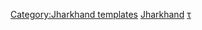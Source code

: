 {{Navbox
| name  = Hydrography of Jharkhand
| title = [[賈坎德邦]][[水文]]
| listclass = hlist
| state = {{{state<includeonly>|collapsed</includeonly>}}}

| group1 = 河流
| list1  = {{Navbox|child
| listclass = hlist
| group1 = [[達摩達河]]流域
| list1  = 
* [[Barakar River|Barakar]]
* [[Bokaro River|Bokaro]]
* [[達摩達河]]
* [[Jamunia River|Jamunia]]
* [[Konar River|Konar]]

| group2 = [[蘇伯爾訥雷卡河]]流域
| list2  = 
* [[Kharkai River|Kharkai]]
* [[蘇伯爾訥雷卡河]]

| group3 = [[Brahmani River|Brahmani basin]]
| list3  = 
* [[Deo River|Deo]]
* [[Koina River|Koina]]
* [[North Karo River|North Karo]]
* [[Sankh River|Sankh]]
* [[South Karo River|South Karo]]
* [[South Koel River|South Koel]]

| group4 = [[松河|松河]]流域
| list4  = 
* [[Amanat River|Amanat]]
* [[Auranga River (Jharkhand)|Auranga]]
* [[Burha River|Burha]]
* [[Kanhar River|Kanhar]]
* [[North Koel River|North Koel]]
* [[松河]]

| group5 = 其他：向北流
| list5  = 
* [[Kiul River|Kiul]]
* [[Lilajan River|Lilajan]]
* [[Mohana River|Mohana]]
* [[蓬蓬河]]

| group6 = 其他：向東流
| list6  = 
* [[Ajay River|Ajay]]
* [[Bakreshwar River|Bakreshwar]]
* [[Bansloi River|Bansloi]]
* [[Brahmani River (Birbhum)|Brahmani]]
* [[Dwarka River|Dwarka]]
* [[Hinglo River|Hinglo]]
* [[Kangsabati River|Kangsabati]]
* [[Mayurakshi River|Mayurakshi]]

| group7 = 其他：向東南流
| list7  = 
* [[River Baitarani|Baitarani]]
* [[Telen River|Telen]]
}}
| group2 = 瀑布
| list2  = 
* [[Dassam Falls|Dassam]]
* [[Hirni Falls|Hirni]]
* [[Hundru Falls|Hundru]]
* [[Jonha Falls|Jonha]]
* [[Lodh Falls|Lodh or Burhaghaugh]]
* [[Lower Ghaghri Falls|Lower Ghaghri]]
* [[Panchghagh Falls|Panchghagh]]
* [[Rajrappa]]
* [[Sadni Falls|Sadni]]
* [[Usri Falls|Usri]]

| group3 = 水壩
| list3  = 
* [[Konar Dam|Konar]]
* [[Maithon Dam|Maithon]]
* [[Panchet Dam|Panchet]]
* [[Tenughat Dam|Tenughat]]
* [[Tilaiya Dam|Tilaiya]]
* [[Damodar Valley Corporation]]

| group4 = 溫泉
| list4  = 
* [[Surajkund hot spring|Surajkund]]

|group5 = 相關議題
|list5 =  
*[[:Template:Damodar Valley|Damodar basin]]
*[[:Template:Mahanadi Basin|Mahanadi-Brahmani-Baitarani basin]] 
*[[:Template:Son basin|Son basin]]

| group6 = 周邊地區水文
| list6  = 
* [[:Template: Hydrography of Uttar Pradesh|北方邦]]
* [[:Template:Rivers in Bihar|比哈爾邦]]
* [[:Template: Rivers in and around Bengal|孟加拉]]
* [[:Template:Hydrography of Odisha|奧里薩邦]]
* [[:Template:Hydrography of Chhattisgarh|恰蒂斯加爾邦]]
* [[:Template:Hydrography of Madhya Pradesh|中央邦]]

}}<noinclude>
{{collapsible option}}
[[Category:Jharkhand templates]]
[[Category:印度各邦水文導航模板|Jharkhand]]
[[Category:Rivers of Jharkhand|τ]]
</noinclude>